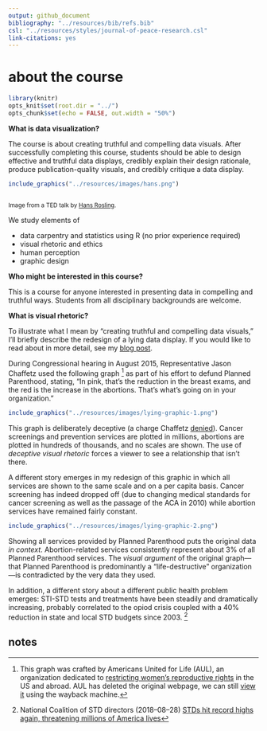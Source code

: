 ```yaml
---
output: github_document
bibliography: "../resources/bib/refs.bib" 
csl: "../resources/styles/journal-of-peace-research.csl"
link-citations: yes
---
```


# about the course

```r
library(knitr)
opts_knit$set(root.dir = "../")
opts_chunk$set(echo = FALSE, out.width = "50%")
```



**What is data visualization?**

The course is about creating truthful and compelling data visuals. After successfully completing this course, students should be able to design effective and truthful data displays, credibly explain their design rationale, produce publication-quality visuals, and credibly critique a data display.

```r
include_graphics("../resources/images/hans.png")
```
<small><br>Image from a TED talk by [Hans Rosling](https://www.ted.com/talks/hans_rosling_shows_the_best_stats_you_ve_ever_seen#t-270297).</small>

We study elements of 

- data carpentry and statistics using R (no prior experience required)
- visual rhetoric and ethics 
- human perception 
- graphic design 




**Who might be interested in this course?** 

This is a course for anyone interested in presenting data in compelling and truthful ways. Students from all disciplinary backgrounds are welcome. 





**What is  visual rhetoric?** 

To illustrate what I mean by "creating truthful and compelling data visuals," I'll briefly describe the redesign of a lying data display.  If you would like to read about in more detail, see my [blog post](http://www.graphdoctor.com/archives/1248).

During  Congressional hearing in August 2015, Representative Jason Chaffetz used the following graph&nbsp;[^1] as part of his effort to defund Planned Parenthood, stating, "In pink, that's the reduction in the breast exams, and the red is the increase in the abortions. That’s what's going on in your organization."    

```r
include_graphics("../resources/images/lying-graphic-1.png")
```

[^1]:This graph was crafted by Americans United for Life (AUL), an organization dedicated to [restricting women’s reproductive rights](https://www.theatlantic.com/politics/archive/2015/07/what-pro-life-activists-really-want/398297/) in the US and abroad. AUL has deleted the original webpage, we can still [view it](https://web.archive.org/web/20151005054733/http://www.aul.org/new-leviathan/) using the wayback machine.

This graph is deliberately deceptive (a charge Chaffetz [denied](https://talkingpointsmemo.com/livewire/jason-chaffetz-planned-parenthood-cnn)). Cancer screenings and prevention services are plotted in millions, abortions are plotted in hundreds of thousands, and no scales are shown. The use of *deceptive visual rhetoric* forces a viewer to see a relationship that isn’t there. 

A different story emerges in my redesign of this graphic in which all services  are shown to the same scale and on a per capita basis. Cancer screening has indeed dropped off (due to changing medical standards for cancer screening as well as the passage of the ACA in 2010) while abortion services have remained fairly constant. 

```r
include_graphics("../resources/images/lying-graphic-2.png")
```

Showing all services provided by Planned Parenthood puts the original data *in context*. Abortion-related services consistently represent about 3% of all   Planned Parenthood services.  The *visual argument* of the original graph---that Planned Parenthood is predominantly a “life-destructive” organization---is contradicted by the very data they used.

In addition, a different story about a different public health problem emerges: STI-STD tests and treatments have been steadily and dramatically increasing, probably correlated to the opiod crisis coupled with a 40% reduction in state and local STD budgets since 2003.&nbsp;[^2] 

[^2]: National Coalition of STD directors (2018--08--28) [STDs hit record highs again, threatening millions of America lives](http://www.ncsddc.org/stds-hit-record-highs-again-threatening-millions-of-american-lives/)
 

## notes


